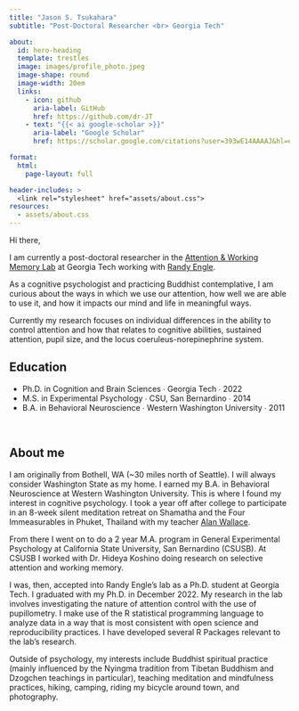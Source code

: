 ```yaml
---
title: "Jason S. Tsukahara"
subtitle: "Post-Doctoral Researcher <br> Georgia Tech"

about:
  id: hero-heading
  template: trestles
  image: images/profile_photo.jpeg
  image-shape: round
  image-width: 20em
  links:
    - icon: github
      aria-label: GitHub
      href: https://github.com/dr-JT
    - text: "{{< ai google-scholar >}}"
      aria-label: "Google Scholar"
      href: https://scholar.google.com/citations?user=393wE14AAAAJ&hl=en

format: 
  html: 
    page-layout: full

header-includes: >
  <link rel="stylesheet" href="assets/about.css">
resources:
  - assets/about.css
---
```


::: {#hero-heading}
::: h1
Hi there,
:::

I am currently a post-doctoral researcher in the [Attention & Working Memory Lab](https://englelab.gatech.edu) at Georgia Tech working with [Randy Engle](https://englelab.gatech.edu/engle.html).

As a cognitive psychologist and practicing Buddhist contemplative, I am curious about the ways in which we use our attention, how well we are able to use it, and how it impacts our mind and life in meaningful ways.

Currently my research focuses on individual differences in the ability to control attention and how that relates to cognitive abilities, sustained attention, pupil size, and the locus coeruleus-norepinephrine system.

## Education

<ul class="fa-ul">

<li><i class="fa-solid fa-graduation-cap"></i>Ph.D. in Cognition and Brain Sciences ∙ Georgia Tech ∙ 2022</li>

<li><i class="fa-solid fa-graduation-cap"></i>M.S. in Experimental Psychology ∙ CSU, San Bernardino ∙ 2014</li>

<li><i class="fa-solid fa-graduation-cap"></i>B.A. in Behavioral Neuroscience ∙ Western Washington University ∙ 2011</li>

</ul>
:::

 

## About me

::: grid
::: {#about-me-1 .g-col-12}
I am originally from Bothell, WA (\~30 miles north of Seattle). I will always consider Washington State as my home. I earned my B.A. in Behavioral Neuroscience at Western Washington University. This is where I found my interest in cognitive psychology. I took a year off after college to participate in an 8-week silent meditation retreat on Shamatha and the Four Immeasurables in Phuket, Thailand with my teacher [Alan Wallace](https://www.alanwallace.org).

From there I went on to do a 2 year M.A. program in General Experimental Psychology at California State University, San Bernardino (CSUSB). At CSUSB I worked with Dr. Hideya Koshino doing research on selective attention and working memory.

I was, then, accepted into Randy Engle’s lab as a Ph.D. student at Georgia Tech. I graduated with my Ph.D. in December 2022. My research in the lab involves investigating the nature of attention control with the use of pupillometry. I make use of the R statistical programming language to analyze data in a way that is most consistent with open science and reproducibility practices. I have developed several R Packages relevant to the lab's research.

Outside of psychology, my interests include Buddhist spiritual practice (mainly influenced by the Nyingma tradition from Tibetan Buddhism and Dzogchen teachings in particular), teaching meditation and mindfulness practices, hiking, camping, riding my bicycle around town, and photography.
:::
:::
